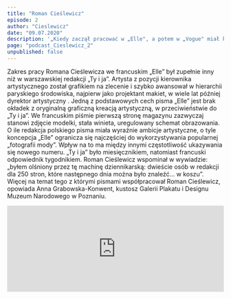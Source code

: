 ```yaml
---
title: "Roman Cieślewicz"
episode: 2
author: "Cieslewicz"
date: "09.07.2020"
description: '„Kiedy zaczął pracować w „Elle", a potem w „Vogue" miał kontakt z naprawdę wybitnymi fotografami” - mówi Anna Grabowska-Konwent, kustosz Galerii Plakatu i Designu Muzeum Narodowego w Poznaniu.'
page: "podcast_Cieslewicz_2"
unpublished: false
---
```


Zakres pracy Romana Cieślewicza we francuskim „Elle” był zupełnie inny
niż w warszawskiej redakcji „Ty i ja”. Artysta z pozycji kierownika
artystycznego został grafikiem na zlecenie i szybko awansował w
hierarchii paryskiego środowiska, najpierw jako projektant makiet, w
wiele lat później dyrektor artystyczny . Jedną z podstawowych cech pisma
„Elle” jest brak okładek z oryginalną graficzną kreacją artystyczną, w
przeciwieństwie do „Ty i ja”. We francuskim piśmie pierwszą stronę
magazynu zazwyczaj stanowi zdjęcie modelki, stała winieta, uregulowany
schemat obrazowania. O ile redakcja polskiego pisma miała wyraźnie
ambicje artystyczne, o tyle koncepcja „Elle” ogranicza się najczęściej
do wykorzystywania popularnej „fotografii mody”. Wpływ na to ma między
innymi częstotliwość ukazywania się nowego numeru. „Ty i ja” było
miesięcznikiem, natomiast francuski odpowiednik tygodnikiem. Roman
Cieślewicz wspominał w wywiadzie: „byłem olśniony przez tę machinę
dziennikarską: dwieście osób w redakcji dla 250 stron, które następnego
dnia można było znaleźć… w koszu”. Więcej na temat tego z którymi
pismami współpracował Roman Cieślewicz, opowiada Anna Grabowska-Konwent,
kustosz Galerii Plakatu i Designu Muzeum Narodowego w Poznaniu.

<iframe
src="https://widget.spreaker.com/player?episode_id=36864348&theme=light&playlist=false&playlist-continuous=false&autoplay=false&live-autoplay=false&chapters-image=true&episode_image_position=right&hide-logo=false&hide-likes=false&hide-comments=false&hide-sharing=false&hide-download=true"
width="100%"
height="200px"
frameborder="0"
></iframe>